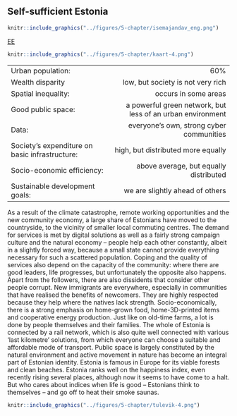 ## Self-sufficient Estonia {-.chapter_section .chapter5_section .future_section}

<div class="map-icon">
```r
knitr::include_graphics("../figures/5-chapter/isemajandav_eng.png")
```
</div>

<div><a class="print-btn" href="../isemajandav-eesti.html">EE</a></div>

```r

knitr::include_graphics("../figures/5-chapter/kaart-4.png")

```

<table class="future-table">
<tbody>

<tr>
<td align="left" class="future-table-black">Urban population:</td>
<td align="right" class="future-table-red">60%</td>
</tr>

<tr>
<td align="left" class="future-table-black">Wealth disparity</td>
<td align="right" class="future-table-red">low, but society is not very rich</td>
</tr>

<tr>
<td align="left" class="future-table-black">Spatial inequality:</td>
<td align="right" class="future-table-red">occurs in some areas</td>
</tr>

<tr>
<td align="left" class="future-table-black">Good public space:</td>
<td align="right" class="future-table-red">a powerful green network, but less of an urban environment</td>
</tr>

<tr>
<td align="left" class="future-table-black">Data:</td>
<td align="right" class="future-table-red">everyone’s own, strong cyber communities</td>
</tr>

<tr>
<td align="left" class="future-table-black">Society’s expenditure on basic infrastructure:</td>
<td align="right" class="future-table-red">high, but distributed more equally</td>
</tr>

<tr>
<td align="left" class="future-table-black">Socio-economic efficiency:</td>
<td align="right" class="future-table-red">above average, but equally distributed</td>
</tr>

<tr>
<td align="left" class="future-table-black">Sustainable development goals:</td>
<td align="right" class="future-table-red">we are slightly ahead of others</td>
</tr>
</tbody></table>

As a result of the climate catastrophe, remote working opportunities and the new community economy, a large share of Estonians have moved to the countryside, to the vicinity of smaller local commuting centres. The demand for services is met by digital solutions as well as a fairly strong campaign culture and the natural economy – people help each other constantly, albeit in a slightly forced way, because a small state cannot provide everything necessary for such a scattered population. Coping and the quality of services also depend on the capacity of the community: where there are good leaders, life progresses, but unfortunately the opposite also happens. Apart from the followers, there are also dissidents that consider other people corrupt. New immigrants are everywhere, especially in communities that have realised the benefits of newcomers. They are highly respected because they help where the natives lack strength. Socio-economically, there is a strong emphasis on home-grown food, home-3D-printed items and cooperative energy production. Just like on old-time farms, a lot is done by people themselves and their families. The whole of Estonia is connected by a rail network, which is also quite well connected with various ‘last kilometre’ solutions, from which everyone can choose a suitable and affordable mode of transport. Public space is largely constituted by the natural environment and active movement in nature has become an integral part of Estonian identity. Estonia is famous in Europe for its viable forests and clean beaches. Estonia ranks well on the happiness index, even recently rising several places, although now it seems to have come to a halt. But who cares about indices when life is good – Estonians think to themselves – and go off to heat their smoke saunas.

<div class="future-illustration">
```r

knitr::include_graphics("../figures/5-chapter/tulevik-4.png")

```
</div>
